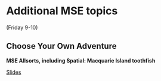 # Additional MSE topics  {#grab-bag}

(Friday 9-10)

## Choose Your Own Adventure

::: {.slide-deck}
**MSE Allsorts, including Spatial: Macquarie Island toothfish**

::: {.slides}
[Slides](https://docs.google.com/presentation/d/1jgO2862P-n2AZpjqkh6clh5-arbkijWKX0lKOsbdlQM/edit?usp=sharing)
:::
:::


